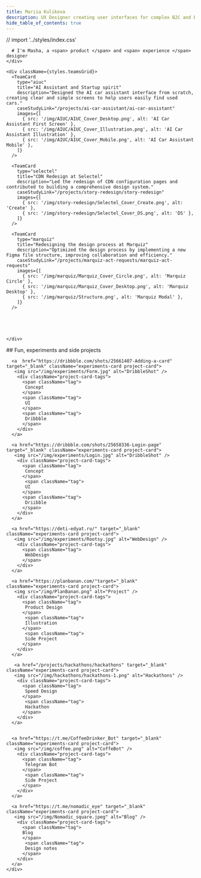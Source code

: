```yaml
---
title: Mariia Kulikova
description: UX Designer creating user interfaces for complex B2C and B2B products in AI, CloudTech, E-com and MarTech
hide_table_of_contents: true
---
```


// import '../styles/index.css'


<div className="container body">
  <section className="section" >
    <div className="bio"> 
     
      # I'm Masha, a <span> product </span> and <span> experience </span> designer
    </div>
  </section>


  <section className="section">

    <div className={styles.teamsGrid}>
      <TeamCard
        type="aiuc"
        title="AI Assistant and Startup spirit"
        description="Designed the AI car assistant interface from scratch, creating clear and simple screens to help users easily find used cars."
        caseStudyLink="/projects/ai-car-assistant/ai-car-assistant"
        images={[
          { src: '/img/AIUC/AIUC_Cover_Desktop.png', alt: 'AI Car Assistant First Screen' },
          { src: '/img/AIUC/AIUC_Cover_Illustration.png', alt: 'AI Car Assistant Illustration' },
          { src: '/img/AIUC/AIUC_Cover_Mobile.png', alt: 'AI Car Assistant Mobile' },
        ]}
      />
      
      <TeamCard
        type="selectel"
        title="CDN Redesign at Selectel"
        description="Led the redesign of CDN configuration pages and contributed to building a comprehensive design system."
        caseStudyLink="/projects/story-redesign/story-redesign"
        images={[
          { src: '/img/story-redesign/Selectel_Cover_Create.png', alt: 'Create' },
          { src: '/img/story-redesign/Selectel_Cover_DS.png', alt: 'DS' },
        ]}
      />

      <TeamCard
        type="marquiz"
        title="Redesigning the design process at Marquiz"
        description="Optimized the design process by implementing a new Figma file structure, improving collaboration and efficiency."
        caseStudyLink="/projects/marquiz-act-requests/marquiz-act-requests"
        images={[
          { src: '/img/marquiz/Marquiz_Cover_Circle.png', alt: 'Marquiz Circle' },
          { src: '/img/marquiz/Marquiz_Cover_Desktop.png', alt: 'Marquiz Desktop' },
          { src: '/img/marquiz/Structure.png', alt: 'Marquiz Modal' },
        ]}
      />
     
      
     

     
    </div>
  </section>


  <section className="section experiments">
     ## Fun, experiments and side projects
    <div className="experiments-grid">
   
   
     
      <a  href="https://dribbble.com/shots/25661407-Adding-a-card" target="_blank" className="experiments-card project-card">
       <img src="/img/experiments/Form.jpg" alt="DribbleShot" />
        <div className="project-card-tags">
          <span className="tag">
           Concept
          </span>
          <span className="tag">
           UI
          </span>
          <span className="tag">
           Dribbble
          </span>
        </div>
      </a>

      <a href="https://dribbble.com/shots/25658336-Login-page" target="_blank" className="experiments-card project-card">
       <img src="/img/experiments/Login.jpg" alt="DribbleShot" />
        <div className="project-card-tags">
          <span className="tag">
           Concept
          </span>
           <span className="tag">
           UI
          </span>
          <span className="tag">
           Driibble
          </span>
        </div>
      </a>

      <a href="https://deti-edyat.ru/" target="_blank" className="experiments-card project-card">
       <img src="/img/experiments/Rootsy.jpg" alt="WebDesign" />
        <div className="project-card-tags">
          <span className="tag">
           WebDesign
          </span>
        </div>
      </a>

      <a href="https://planbanan.com/"target="_blank" className="experiments-card project-card">
       <img src="/img/PlanBanan.png" alt="Project" />
        <div className="project-card-tags">
          <span className="tag">
           Product Design
          </span>
           <span className="tag">
           Illustration
          </span>
           <span className="tag">
           Side Project
          </span>
        </div>
      </a>

       <a href="/projects/hackathons/hackathons" target="_blank" className="experiments-card project-card">
       <img src="/img/hackathons/hackathons-1.png" alt="Hackathons" />
        <div className="project-card-tags">
          <span className="tag">
           Speed Design
          </span>
           <span className="tag">
           Hackathon
          </span>
        </div>
      </a>


      <a href="https://t.me/CoffeeDrinker_Bot" target="_blank" className="experiments-card project-card">
       <img src="/img/coffee.png" alt="CoffeBot" />
        <div className="project-card-tags">
          <span className="tag">
           Telegram Bot
          </span>
           <span className="tag">
           Side Project
          </span>
        </div>
      </a>

      <a href="https://t.me/nomadic_eye" target="_blank" className="experiments-card project-card">
       <img src="/img/Nomadic_square.jpeg" alt="Blog" />
        <div className="project-card-tags">
          <span className="tag">
          Blog
          </span>
           <span className="tag">
           Design notes
          </span>
        </div>
      </a>
    </div>
  </section>

</div>
<Footer />